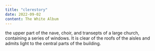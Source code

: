 ```yaml
---
title: "clerestory"
date: 2022-09-02
content: The White Album
---
```


the upper part of the nave, choir, and transepts of a large church, containing a series of windows. It is clear of the roofs of the aisles and admits light to the central parts of the building.

